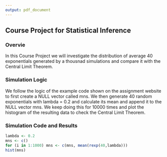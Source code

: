```yaml
---
output: pdf_document
---
```

## Course Project for Statistical Inference 

### Overvie
In this Course Project we will investigate the distribution of average 40 exponentials generated by a thousnad simulations and compare it with the Central Limit Theorem.

### Simulation Logic
We follow the logic of the example code shown on the assignment website to first create a NULL vector called mns. We then generate 40 random exponentials with lambda = 0.2 and calculate its mean and append it to the NULL vector mns. We keep doing this for 10000 times and plot the histogram of the resulting data to check the Central Limit Theorem.

### Simulation Code and Results
```r
lambda <- 0.2
mns <- c()
for (i in 1:1000) mns <- c(mns, mean(rexp(40,lambda)))
hist(mns)
```
